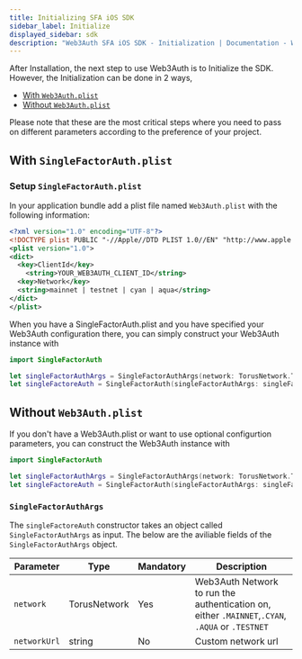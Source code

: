 ```yaml
---
title: Initializing SFA iOS SDK
sidebar_label: Initialize
displayed_sidebar: sdk
description: "Web3Auth SFA iOS SDK - Initialization | Documentation - Web3Auth"
---
```


After Installation, the next step to use Web3Auth is to Initialize the SDK. However, the Initialization can be done in 2 ways,

- [With `Web3Auth.plist`](#with-singlefactorauthplist)
- [Without `Web3Auth.plist`](#without-web3authplist)

Please note that these are the most critical steps where you need to pass on different parameters according to the preference of your project.

## With `SingleFactorAuth.plist`

### Setup `SingleFactorAuth.plist`

In your application bundle add a plist file named `Web3Auth.plist` with the following information:

```xml
<?xml version="1.0" encoding="UTF-8"?>
<!DOCTYPE plist PUBLIC "-//Apple//DTD PLIST 1.0//EN" "http://www.apple.com/DTDs/PropertyList-1.0.dtd">
<plist version="1.0">
<dict>
  <key>ClientId</key>
    <string>YOUR_WEB3AUTH_CLIENT_ID</string>
  <key>Network</key>
  <string>mainnet | testnet | cyan | aqua</string>
</dict>
</plist>
```

When you have a SingleFactorAuth.plist and you have specified your Web3Auth configuration there, you can simply construct your Web3Auth instance with

```swift
import SingleFactorAuth

let singleFactorAuthArgs = SingleFactorAuthArgs(network: TorusNetwork.TESTNET)
let singleFactoreAuth = SingleFactorAuth(singleFactorAuthArgs: singleFactorAuthArgs)
```

## Without `Web3Auth.plist`

If you don't have a Web3Auth.plist or want to use optional configurtion parameters, you can construct the Web3Auth instance with

```swift
import SingleFactorAuth

let singleFactorAuthArgs = SingleFactorAuthArgs(network: TorusNetwork.TESTNET)
let singleFactoreAuth = SingleFactorAuth(singleFactorAuthArgs: singleFactorAuthArgs)
```

### `SingleFactorAuthArgs`

The `singleFactoreAuth` constructor takes an object called `SingleFactorAuthArgs` as input. The below are the aviliable fields of the
`SingleFactorAuthArgs` object.

| Parameter    | Type         | Mandatory | Description                                                                                     |
| ------------ | ------------ | --------- | ----------------------------------------------------------------------------------------------- |
| `network`    | TorusNetwork | Yes       | Web3Auth Network to run the authentication on, either `.MAINNET`,`.CYAN`, `.AQUA` or `.TESTNET` |
| `networkUrl` | string       | No        | Custom network url                                                                              |
